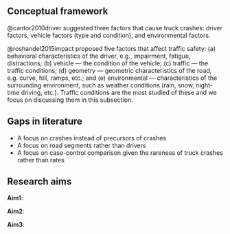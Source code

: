 ## Conceptual framework

@cantor2010driver suggested three factors that cause truck crashes: driver factors, vehicle factors (type and condition), and environmental factors.

@roshandel2015impact proposed five factors that affect traffic safety: (a)  behavioral characteristics of the driver, e.g., impairment, fatigue, distractions; (b) vehicle --- the condition of the vehicle; (c) traffic --- the traffic conditions; (d) geometry --- geometric characteristics of the road, e.g. curve, hill, ramps, etc.; and (e) environmental --- characteristics of the surrounding environment, such as weather conditions (rain, snow, night-time driving, etc.). Traffic conditions are the most studied of these and we focus on discussing them in this subsection.




## Gaps in literature

- A focus on crashes instead of precursors of crashes
- A focus on road segments rather than drivers
- A focus on case-control comparison given the rareness of truck crashes rather than rates

## Research aims

**Aim1**: 



**Aim2**: 



**Aim3**: 


